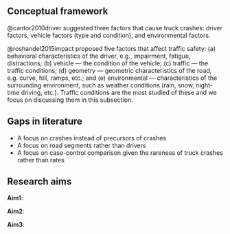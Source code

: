 ## Conceptual framework

@cantor2010driver suggested three factors that cause truck crashes: driver factors, vehicle factors (type and condition), and environmental factors.

@roshandel2015impact proposed five factors that affect traffic safety: (a)  behavioral characteristics of the driver, e.g., impairment, fatigue, distractions; (b) vehicle --- the condition of the vehicle; (c) traffic --- the traffic conditions; (d) geometry --- geometric characteristics of the road, e.g. curve, hill, ramps, etc.; and (e) environmental --- characteristics of the surrounding environment, such as weather conditions (rain, snow, night-time driving, etc.). Traffic conditions are the most studied of these and we focus on discussing them in this subsection.




## Gaps in literature

- A focus on crashes instead of precursors of crashes
- A focus on road segments rather than drivers
- A focus on case-control comparison given the rareness of truck crashes rather than rates

## Research aims

**Aim1**: 



**Aim2**: 



**Aim3**: 


